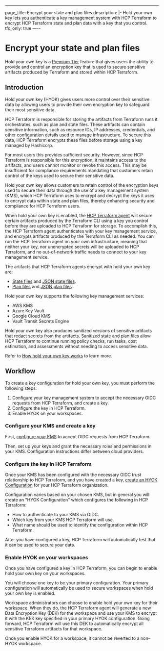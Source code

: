 ---
page_title: Encrypt your state and plan files
description: |-
  Hold your own key lets you authenticate a key management system with HCP Terraform to encrypt HCP Terraform state and plan data with a key that you control.
tfc_only: true
—--

# Encrypt your state and plan files

Hold your own key is a [Premium Tier](https://www.hashicorp.com/en/pricing?tab=terraform) feature that gives users the ability to provide and control an encryption key that is used to secure sensitive artifacts produced by Terraform and stored within HCP Terraform.

## Introduction

Hold your own key (HYOK) gives users more control over their sensitive data by allowing users to provide their own encryption key to safeguard their most sensitive data.

HCP Terraform is responsible for storing the artifacts from Terraform runs it orchestrates, such as plan and state files. These artifacts can contain sensitive information, such as resource IDs, IP addresses, credentials, and other configuration details used to manage infrastructure. To secure this data, HCP Terraform encrypts these files before storage using a key managed by Hashicorp.

For most users this provides sufficient security. However, since HCP Terraform is responsible for this encryption, it maintains access to the artifacts, and users cannot monitor or revoke this access. This may be insufficient for compliance requirements mandating that customers retain control of the keys used to secure their sensitive data.

Hold your own key allows customers to retain control of the encryption keys used to secure their data through the use of a key management system (KMS), which HCP Terraform uses to encrypt and decrypt the keys it uses to encrypt data within state and plan files, thereby enhancing security and compliance for HCP Terraform users.

When hold your own key is enabled, the [HCP Terraform agent](/terraform/cloud-docs/agents) will secure certain artifacts produced by the Terraform CLI using a key you control before they are uploaded to HCP Terraform for storage. To accomplish this, the HCP Terraform agent authenticates with your key management service, and encrypts artifacts produced by the Terraform CLI as needed. You can run the HCP Terraform agent on your own infrastructure, meaning that neither your key, nor unencrypted secrets will be uploaded to HCP Terraform, and no out-of-network traffic needs to connect to your key management service.

The artifacts that HCP Terraform agents encrypt with hold your own key are:

- [State files](/terraform/language/state) and [JSON state files](/terraform/internals/json-format).
- [Plan files](/terraform/cli/commands/plan#out-filename) and [JSON plan files](/terraform/internals/json-format#plan-representation).

Hold your own key supports the following key management services:

- AWS KMS
- Azure Key Vault
- Google Cloud KMS
- Vault Transit Secrets Engine

Hold your own key also produces sanitized versions of sensitive artifacts that redact secrets from the artifacts. Sanitized state and plan files allow HCP Terraform to continue running policy checks, run tasks, cost estimation, and assessments without needing to access sensitive data.

Refer to [How hold your own key works](/terraform/cloud-docs/hold-your-own-key/concepts) to learn more.

## Workflow

To create a key configuration for hold your own key, you must perform the following steps:

1. Configure your key management system to accept the necessary OIDC requests from HCP Terraform, and create a key.
3. Configure the key in HCP Terraform.
4. Enable HYOK on your workspaces.

### Configure your KMS and create a key

First, [configure your KMS](/terraform/cloud-docs/hold-your-own-key/configure#create-key-configuration) to accept OIDC requests from HCP Terraform.

Then, set up your keys and grant the necessary roles and permissions in your KMS. Configuration instructions differ between cloud providers.

### Configure the key in HCP Terraform

Once your KMS has been configured with the necessary OIDC trust relationship to HCP Terraform, and you have created a key, [create an HYOK Configuration](/terraform/cloud-docs/hold-your-own-key/configure#configure-hyok-in-hcp-terraform) for your HCP Terraform organization.

Configuration varies based on your chosen KMS, but in general you will create an "HYOK Configuration" which configures the following in HCP Terraform:

- How to authenticate to your KMS via OIDC.
- Which key from your KMS HCP Terraform will use.
- What name should be used to identify the configuration within HCP Terraform.

After you have configured a key, HCP Terraform will automatically test that it can be used to secure your data.

### Enable HYOK on your workspaces

Once you have configured a key in HCP Terraform, you can begin to enable hold your own key on your workspaces.

You will choose one key to be your primary configuration. Your primary configuration will automatically be used to secure workspaces when hold your own key is enabled.

Workspace administrators can choose to enable hold your own key for their workspace. When they do, the HCP Terraform agent will generate a new Data Encryption Key (DEK) for the workspace and use your KMS to encrypt it with the KEK key specified in your primary HYOK configuration. Going forward, HCP Terraform will use this DEK to automatically encrypt all sensitive Terraform artifacts for that workspace.

<Note>

  Once you enable HYOK for a workspace, it cannot be reverted to a non-HYOK workspace.

</Note>
